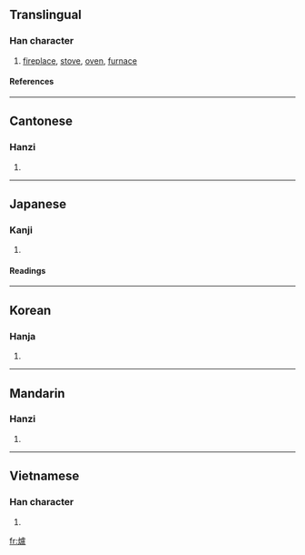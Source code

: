 {{see|炉|爐}}

==Translingual==
===Han character===
{{Han char|rn=86|rad=火|as=16|sn=20|four=9181<sub>7</sub>|canj=火卜心廿 (FYPT)}}
# [[fireplace]], [[stove]], [[oven]], [[furnace]]
====References====
{{Han ref|kx=0686.310|dkj=19566|dj=1099.170|hdz=32246.250|uh=7210|ud=29200|bh=C46C|bd=50284}}
----
==Cantonese==
===Hanzi===
{{yue-hanzi|jyut=|y=lou4}}
# {{defn|Cantonese}}
----
==Japanese==
===Kanji===
{{ja-kanji|grade=|rs=火16}}
# {{defn|Japanese}} 
====Readings====
{{ja-readings|on=[[ろ]] (ro)|kun=[[いろり]] (irori)}}
----
==Korean==
===Hanja===
{{ko-hanja|hangeul=로>노|eumhun=|rv=ro>no|mr=ro>no|y=lo>no}}
# {{defn|Korean}}
----
==Mandarin==
===Hanzi===
{{cmn-hanzi|sim=炉|pin=[[lú]] ([[lu2]])|wg=lu<sup>2</sup>}}
# {{defn|Mandarin}}
----
==Vietnamese==
===Han character===
{{vi-hantu|Lò, Lô}}
# {{defn|Vietnamese}}

[[fr:爐]]